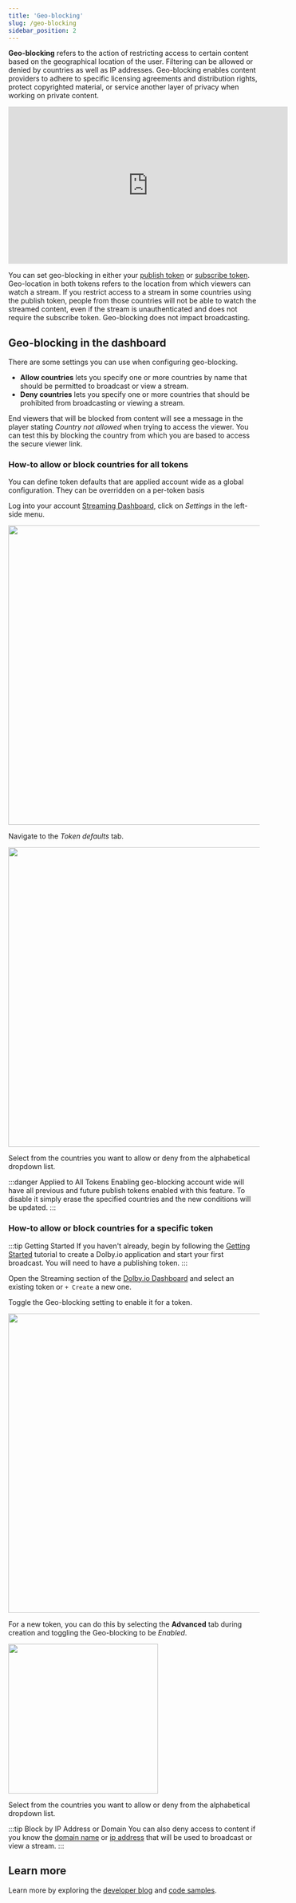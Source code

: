 ```yaml
---
title: 'Geo-blocking'
slug: /geo-blocking
sidebar_position: 2
---
```


**Geo-blocking** refers to the action of restricting access to certain content based on the geographical location of the user. Filtering can be allowed or denied by countries as well as IP addresses. Geo-blocking enables content providers to adhere to specific licensing agreements and distribution rights, protect copyrighted material, or service another layer of privacy when working on private content.

<div className="youtube-container">
  <iframe
    width="560"
    height="315"
    src="https://www.youtube.com/embed/n4iXAJuw-aM"
    title="YouTube video player"
    frameborder="0"
    allow="accelerometer; autoplay; clipboard-write; encrypted-media; gyroscope; picture-in-picture; web-share"
    allowfullscreen
  ></iframe>
</div>

You can set geo-blocking in either your [publish token](/millicast/streaming-dashboard/managing-your-tokens.md) or [subscribe token](/millicast/streaming-dashboard/subscribe-tokens.md). Geo-location in both tokens refers to the location from which viewers can watch a stream. If you restrict access to a stream in some countries using the publish token, people from those countries will not be able to watch the streamed content, even if the stream is unauthenticated and does not require the subscribe token. Geo-blocking does not impact broadcasting.

## Geo-blocking in the dashboard

There are some settings you can use when configuring geo-blocking.

- **Allow countries** lets you specify one or more countries by name that should be permitted to broadcast or view a stream.
- **Deny countries** lets you specify one or more countries that should be prohibited from broadcasting or viewing a stream.

End viewers that will be blocked from content will see a message in the player stating _Country not allowed_ when trying to access the viewer. You can test this by blocking the country from which you are based to access the secure viewer link.

### How-to allow or block countries for all tokens

You can define token defaults that are applied account wide as a global configuration. They can be overridden on a per-token basis

Log into your account [Streaming Dashboard](/millicast/streaming-dashboard/index.md), click on _Settings_ in the left-side menu.


<div class="center-container">
  <img src={TokensMainSettings} width="600" />
</div>

Navigate to the _Token defaults_ tab.


<div class="center-container">
  <img src={GeoBlockingTab} width="600" />
</div>

Select from the countries you want to allow or deny from the alphabetical dropdown list.

:::danger Applied to All Tokens
Enabling geo-blocking account wide will have all previous and future publish tokens enabled with this feature. To disable it simply erase the specified countries and the new conditions will be updated.
:::

### How-to allow or block countries for a specific token

:::tip Getting Started
If you haven't already, begin by following the [Getting Started](/millicast/introduction-to-streaming-apis.mdx) tutorial to create a Dolby.io application and start your first broadcast. You will need to have a publishing token.
:::

Open the Streaming section of the [Dolby.io Dashboard](/millicast/streaming-dashboard/index.md) and select an existing token or `+ Create` a new one.

Toggle the Geo-blocking setting to enable it for a token.


<div class="center-container">
  <img src={DashPublishGeoBlock} width="600" />
</div>

For a new token, you can do this by selecting the **Advanced** tab during creation and toggling the Geo-blocking to be _Enabled_.


<div class="center-container">
  <img src={DashCreateGeoBlock} width="300" />
</div>

Select from the countries you want to allow or deny from the alphabetical dropdown list.

:::tip Block by IP Address or Domain
You can also deny access to content if you know the [domain name](/millicast/distribution/access-control/token-security.md) or [ip address](/millicast/distribution/access-control/token-security.md) that will be used to broadcast or view a stream.
:::

## Learn more

Learn more by exploring the [developer blog](https://dolby.io/blog/tag/distribution/) and [code samples](https://github.com/orgs/dolbyio-samples/repositories?q=distribution).
